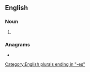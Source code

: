 {{also|Porches}}
==English==

===Noun===
{{head|en|noun plural form}}

# {{plural of|porch|lang=en}}

===Anagrams===
* {{anagrams|en|Porsche|cophers}}

[[Category:English plurals ending in "-es"]]